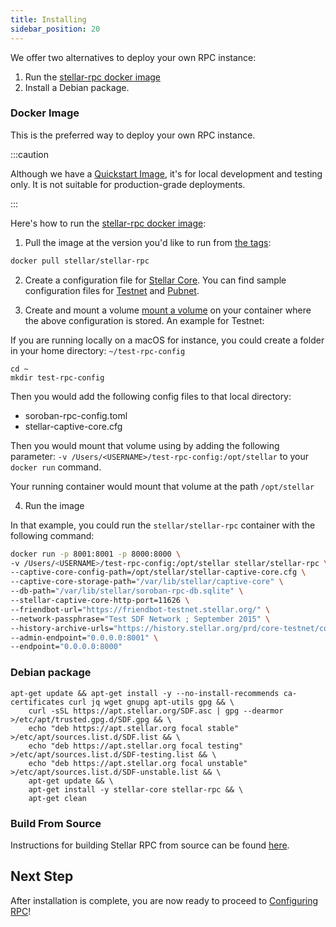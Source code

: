 ```yaml
---
title: Installing
sidebar_position: 20
---
```


We offer two alternatives to deploy your own RPC instance:

1. Run the [stellar-rpc docker image](https://hub.docker.com/r/stellar/stellar-rpc)
2. Install a Debian package.



### Docker Image

This is the preferred way to deploy your own RPC instance.

:::caution

Although we have a [Quickstart Image](https://github.com/stellar/quickstart), it's for local development and testing only. It is not suitable for production-grade deployments.

:::

Here's how to run the [stellar-rpc docker image](https://hub.docker.com/r/stellar/stellar-rpc):

1. Pull the image at the version you'd like to run from [the tags](https://hub.docker.com/r/stellar/stellar-rpc/tags):

```bash
docker pull stellar/stellar-rpc
```

2. Create a configuration file for [Stellar Core](https://github.com/stellar/stellar-core). You can find sample configuration files for [Testnet](https://github.com/stellar/go/blob/master/ingest/ledgerbackend/configs/captive-core-testnet.cfg) and [Pubnet](https://github.com/stellar/go/blob/master/ingest/ledgerbackend/configs/captive-core-pubnet.cfg).


3. Create and mount a volume [mount a volume](https://docs.docker.com/storage/volumes/) on your container where the above configuration is stored. An example for Testnet:

If you are running locally on a macOS for instance, you could create a folder in your home directory: `~/test-rpc-config`

```
cd ~
mkdir test-rpc-config
```

Then you would add the following config files to that local directory:

- soroban-rpc-config.toml
- stellar-captive-core.cfg

Then you would mount that volume using by adding the following parameter: `-v /Users/<USERNAME>/test-rpc-config:/opt/stellar` to your `docker run` command.

Your running container would mount that volume at the path `/opt/stellar`

4. Run the image

In that example, you could run the `stellar/stellar-rpc` container with the following command:

```bash
docker run -p 8001:8001 -p 8000:8000 \
-v /Users/<USERNAME>/test-rpc-config:/opt/stellar stellar/stellar-rpc \
--captive-core-config-path=/opt/stellar/stellar-captive-core.cfg \
--captive-core-storage-path="/var/lib/stellar/captive-core" \
--db-path="/var/lib/stellar/soroban-rpc-db.sqlite" \
--stellar-captive-core-http-port=11626 \
--friendbot-url="https://friendbot-testnet.stellar.org/" \
--network-passphrase="Test SDF Network ; September 2015" \
--history-archive-urls="https://history.stellar.org/prd/core-testnet/core_testnet_001" \
--admin-endpoint="0.0.0.0:8001" \
--endpoint="0.0.0.0:8000"
```

### Debian package

```
apt-get update && apt-get install -y --no-install-recommends ca-certificates curl jq wget gnupg apt-utils gpg && \
    curl -sSL https://apt.stellar.org/SDF.asc | gpg --dearmor >/etc/apt/trusted.gpg.d/SDF.gpg && \
    echo "deb https://apt.stellar.org focal stable" >/etc/apt/sources.list.d/SDF.list && \
    echo "deb https://apt.stellar.org focal testing" >/etc/apt/sources.list.d/SDF-testing.list && \
    echo "deb https://apt.stellar.org focal unstable" >/etc/apt/sources.list.d/SDF-unstable.list && \
    apt-get update && \
    apt-get install -y stellar-core stellar-rpc && \
    apt-get clean
```

### Build From Source

Instructions for building Stellar RPC from source can be found [here](https://github.com/stellar/stellar-rpc/blob/main/cmd/stellar-rpc/README.md).

## Next Step

After installation is complete, you are now ready to proceed to [Configuring RPC](./configuring.mdx)!
